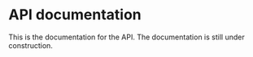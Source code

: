# API documentation


<Callout type='warning' emoji='⚠️'>
  This is the documentation for the API. The documentation is still under
  construction.
</Callout>
